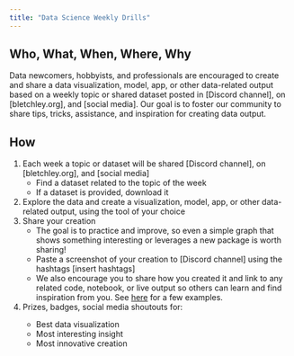 ```yaml
---
title: "Data Science Weekly Drills"
---
```


## Who, What, When, Where, Why
Data newcomers, hobbyists, and professionals are encouraged to create and share a data visualization, model, app, or other data-related output based on a weekly topic or shared dataset posted in [Discord channel], on [bletchley.org], and [social media]. Our goal is to foster our community to share tips, tricks, assistance, and inspiration for creating data output.

## How
1. Each week a topic or dataset will be shared [Discord channel], on [bletchley.org], and [social media]
    - Find a dataset related to the topic of the week
    - If a dataset is provided, download it
2. Explore the data and create a visualization, model, app, or other data-related output, using the tool of your choice
3. Share your creation
    - The goal is to practice and improve, so even a simple graph that shows something interesting or leverages a new package is worth sharing!
    - Paste a screenshot of your creation to [Discord channel] using the hashtags [insert hashtags]
    - We also encourage you to share how you created it and link to any related code, notebook, or live output so others can learn and find inspiration from you. See [here](/examples/) for a few examples.
4. <TBD>Prizes, badges, social media shoutouts for:
    - Best data visualization
    - Most interesting insight
    - Most innovative creation